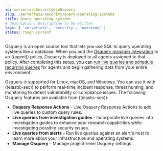 ```yaml
---
id: serverlessSecurityUseOsquery
slug: /serverless/security/query-operating-systems
title: Query operating systems
# description: Description to be written
tags: [ 'serverless', 'security', 'overview' ]
status: rough content
---
```



<RoughContent />

<div id="use-osquery"></div>

Osquery is an open source tool that lets you use SQL to query operating systems like a database. When you add the [Osquery manager integration](((kibana-ref))/manage-osquery-integration.html) to an ((agent)) policy, Osquery is deployed to all agents assigned to that policy. After completing this setup, you can [run live queries and schedule recurring queries](((kibana-ref))/osquery.html) for agents and begin gathering data from your entire environment.

Osquery is supported for Linux, macOS, and Windows. You can use it with ((elastic-sec)) to perform real-time incident response, threat hunting, and monitoring to detect vulnerability or compliance issues. The following Osquery features are available from ((elastic-sec)):

* **<DocLink id="serverlessSecurityOsqueryResponseAction">Osquery Response Actions</DocLink>** - Use Osquery Response Actions to add live queries to custom query rules.
* **<DocLink id="serverlessSecurityInvestGuideRunOsquery">Live queries from investigation guides</DocLink>** - Incorporate live queries into investigation guides to enhance your research capabilities while investigating possible security issues.
* **<DocLink id="serverlessSecurityAlertsRunOsquery">Live queries from alerts</DocLink>** - Run live queries against an alert's host to learn more about your infrastructure and operating systems.
* **<DocLink id="serverlessSecurityManageOsquery">Manage Osquery</DocLink>** - Manage project-level Osquery settings.
